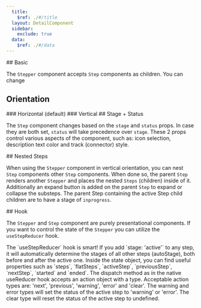 ```yaml
---
  title:
    $ref: ./#/title
  layout: DetailComponent
  sidebar:
    exclude: true
  data:
    $ref: ./#/data
---
```


<LivePreviewControls>

<LivePreview componentName="stepper" exampleName="Basic">
  ## Basic

The `Stepper` component accepts `Step` components as children.
You can change

</LivePreview>

## Orientation

<LivePreview componentName="stepper" exampleName="OrientationHorizontal">
  ### Horizontal (default)
</LivePreview>

<LivePreview componentName="stepper" exampleName="OrientationVertical">
  ### Vertical
</LivePreview>

<LivePreview componentName="stepper" exampleName="StageStatus">
  ## Stage + Status

The `Step` component changes based on the `stage` and `status` props.
In case they are both set, `status` will take precedence over `stage`.
These 2 props control various aspects of the component, such as:
icon selection, description text color and track (connector) style.

</LivePreview>

<LivePreview componentName="stepper" exampleName="NestedSteps">
  ## Nested Steps

When using the `Stepper` component in vertical orientation, you can nest `Step` components other `Step` components.
When done so, the parent `Step` renders another `Stepper` and places the nested `Steps` (children) inside of it.
Additionally an expand button is added on the parent `Step` to expand or collapse the substeps.
The parent Step containing the active Step child children are to have a stage of `inprogress`.

</LivePreview>

<LivePreview componentName="stepper" exampleName="Hook">
  ## Hook

The `Stepper` and `Step` component are purely presentational components.
If you want to control the state of the `Stepper` you can utilize the `useStepReducer` hook.

</LivePreview>

<LivePreview componentName="stepper" exampleName="HookAdvanced">
  The `useStepReducer` hook is smart! If you add `stage: 'active'` to any step, it
  will automatically determine the stages of all other steps (autoStage), both
  before and after the active one. Inside the state object, you can find useful
  properties such as `steps`, `flatSteps`, `activeStep`, `previousStep`,
  `nextStep`, `started` and `ended`. The dispatch method as in the native
  useReducer hook accepts an action object with a type. Acceptable action types
  are: 'next', 'previous', 'warning', 'error' and 'clear'. The warning and error
  types will set the status of the active step to 'warning' or 'error'. The clear
  type will reset the status of the active step to undefined.

</LivePreview>
</LivePreviewControls>
